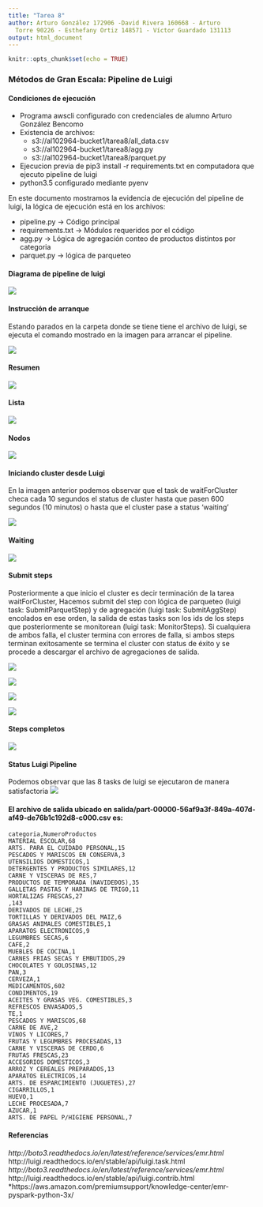 ```yaml
---
title: "Tarea 8"
author: Arturo González 172906 -David Rivera 160668 - Arturo
  Torre 90226 - Esthefany Ortiz 148571 - Víctor Guardado 131113
output: html_document
---
```


```r
knitr::opts_chunk$set(echo = TRUE)
```

### Métodos de Gran Escala: Pipeline de Luigi

#### Condiciones de ejecución

* Programa awscli configurado con credenciales de alumno Arturo González Bencomo
* Existencia de archivos: 
    * s3://al102964-bucket1/tarea8/all_data.csv
    * s3://al102964-bucket1/tarea8/agg.py
    * s3://al102964-bucket1/tarea8/parquet.py
* Ejecucion previa de pip3 install -r requirements.txt en computadora que ejecuto pipeline de luigi
* python3.5 configurado mediante pyenv

En este documento mostramos la evidencia de ejecución del pipeline de luigi, la lógica de ejecución está en los archivos:

* pipeline.py -> Código principal
* requirements.txt -> Módulos requeridos por el código
* agg.py  -> Lógica de agregación conteo de productos distintos por categoria
* parquet.py   -> lógica de parqueteo

#### Diagrama de pipeline de luigi 

![](./imagenes/diagrama.png)


#### Instrucción de arranque

Estando parados en la carpeta donde se tiene tiene el archivo de luigi, se ejecuta el comando mostrado en la imagen para arrancar el pipeline.

![](./imagenes/comando_inicio.png)



#### Resumen 
![](./imagenes/cluster-summary.png)




#### Lista 
![](./imagenes/cluster-list.png)



#### Nodos
![](./imagenes/cluster-nodes.png)


#### Iniciando cluster desde Luigi

En la imagen anterior podemos observar que el task de waitForCluster checa cada 10 segundos el status de cluster hasta que pasen 600 segundos (10 minutos) o hasta que el cluster pase a status 'waiting'

![](./imagenes/cluster-starting.png)



#### Waiting 
![](./imagenes/cluster-waiting.png)

#### Submit steps
Posteriormente a que inicio el cluster es decir terminación de la tarea waitForCluster, Hacemos submit del step con lógica de parqueteo (luigi task: SubmitParquetStep) y de agregación (luigi task: SubmitAggStep) encolados en ese orden, la salida de estas tasks son los ids de los steps que posteriormente se monitorean (luigi task: MonitorSteps). Si cualquiera de ambos falla, el cluster termina con errores de falla, si ambos steps terminan exitosamente se termina el cluster con status de éxito y se procede a descargar el archivo de agregaciones de salida.

![](./imagenes/steps_status_1.png)

![](./imagenes/steps_status_2.png)

![](./imagenes/steps_status_3.png)

![](./imagenes/steps_status_4.png)


#### Steps completos
![](./imagenes/cluster-steps.png)


#### Status Luigi Pipeline
Podemos observar que las 8 tasks de luigi se ejecutaron de manera satisfactoria
![](./imagenes/luigi_summary.png)


#### El archivo de salida ubicado en salida/part-00000-56af9a3f-849a-407d-af49-de76b1c192d8-c000.csv es:

    categoria,NumeroProductos
    MATERIAL ESCOLAR,68
    ARTS. PARA EL CUIDADO PERSONAL,15
    PESCADOS Y MARISCOS EN CONSERVA,3
    UTENSILIOS DOMESTICOS,1
    DETERGENTES Y PRODUCTOS SIMILARES,12
    CARNE Y VISCERAS DE RES,7
    PRODUCTOS DE TEMPORADA (NAVIDEÐOS),35
    GALLETAS PASTAS Y HARINAS DE TRIGO,11
    HORTALIZAS FRESCAS,27
    ,143
    DERIVADOS DE LECHE,25
    TORTILLAS Y DERIVADOS DEL MAIZ,6
    GRASAS ANIMALES COMESTIBLES,1
    APARATOS ELECTRONICOS,9
    LEGUMBRES SECAS,6
    CAFE,2
    MUEBLES DE COCINA,1
    CARNES FRIAS SECAS Y EMBUTIDOS,29
    CHOCOLATES Y GOLOSINAS,12
    PAN,3
    CERVEZA,1
    MEDICAMENTOS,602
    CONDIMENTOS,19
    ACEITES Y GRASAS VEG. COMESTIBLES,3
    REFRESCOS ENVASADOS,5
    TE,1
    PESCADOS Y MARISCOS,68
    CARNE DE AVE,2
    VINOS Y LICORES,7
    FRUTAS Y LEGUMBRES PROCESADAS,13
    CARNE Y VISCERAS DE CERDO,6
    FRUTAS FRESCAS,23
    ACCESORIOS DOMESTICOS,3
    ARROZ Y CEREALES PREPARADOS,13
    APARATOS ELECTRICOS,14
    ARTS. DE ESPARCIMIENTO (JUGUETES),27
    CIGARRILLOS,1
    HUEVO,1
    LECHE PROCESADA,7
    AZUCAR,1
    ARTS. DE PAPEL P/HIGIENE PERSONAL,7



#### Referencias

*http://boto3.readthedocs.io/en/latest/reference/services/emr.html
*http://luigi.readthedocs.io/en/stable/api/luigi.task.html
*http://boto3.readthedocs.io/en/latest/reference/services/emr.html
*http://luigi.readthedocs.io/en/stable/api/luigi.contrib.html
*https://aws.amazon.com/premiumsupport/knowledge-center/emr-pyspark-python-3x/
